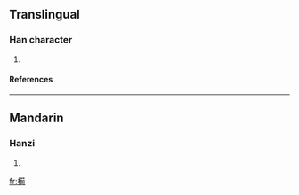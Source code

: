==Translingual==
===Han character===
{{Han char|rn=75|rad=木|as=10|sn=14|four=4492<sub>7</sub>|canj=木廿心日 (DTPA)}}
# {{defn|Han|sort=木10}}
====References====
{{Han ref|kx=0545.260|dkj=15309|hdz=21261.080|uh=69C6|ud=27078|bh=E262|bd=57954}}

----
==Mandarin==
===Hanzi===
{{cmn-hanzi|pin=[[dūi]] (dui1), [[xún]] (xun2), [[zhuì]] (zhui4)|wg=tui<sup>1</sup>, hsün<sup>2</sup>, chui<sup>4</sup>}}
# {{defn|Mandarin}}

[[fr:槆]]
